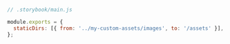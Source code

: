 ```js
// .storybook/main.js

module.exports = {
  staticDirs: [{ from: '../my-custom-assets/images', to: '/assets' }],
};
```
